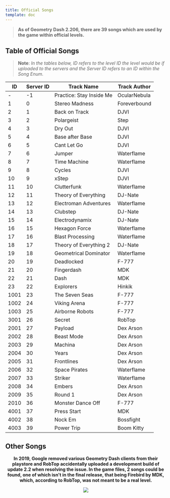 ```yaml
---
title: Official Songs
template: doc
---
```


> **As of Geometry Dash 2.206, there are 39 songs which are used by the game within official levels.**


## Table of Official Songs

> **Note**: *In the tables below, ID refers to the level ID the level would be if uploaded to the servers and the Server ID refers to an ID within the Song Enum.*

|  ID  | Server ID |       Track Name         | Track Author |
|------|-----------|--------------------------|--------------|
| -    | -1        | Practice: Stay Inside Me | OcularNebula |
| 1    | 0         | Stereo Madness           | Foreverbound |
| 2    | 1         | Back on Track            | DJVI         |
| 3    | 2         | Polargeist               | Step         |
| 4    | 3         | Dry Out                  | DJVI         |
| 5    | 4         | Base after Base          | DJVI         |
| 6    | 5         | Cant Let Go              | DJVI         |
| 7    | 6         | Jumper                   | Waterflame   |
| 8    | 7         | Time Machine             | Waterflame   |
| 9    | 8         | Cycles                   | DJVI         |
| 10   | 9         | xStep                    | DJVI         |
| 11   | 10        | Clutterfunk              | Waterflame   |
| 12   | 11        | Theory of Everything     | DJ-Nate      |
| 13   | 12        | Electroman Adventures    | Waterflame   |
| 14   | 13        | Clubstep                 | DJ-Nate      |
| 15   | 14        | Electrodynamix           | DJ-Nate      |
| 16   | 15        | Hexagon Force            | Waterflame   |
| 17   | 16        | Blast Processing         | Waterflame   |
| 18   | 17        | Theory of Everything 2   | DJ-Nate      |
| 19   | 18        | Geometrical Dominator    | Waterflame   |
| 20   | 19        | Deadlocked               | F-777        |
| 21   | 20        | Fingerdash               | MDK          |
| 22   | 21        | Dash                     | MDK          |
| 23   | 22        | Explorers                | Hinkik       |
| 1001 | 23        | The Seven Seas           | F-777        |
| 1002 | 24        | Viking Arena             | F-777        |
| 1003 | 25        | Airborne Robots          | F-777        |
| 3001 | 26        | Secret                   | RobTop       |
| 2001 | 27        | Payload                  | Dex Arson    |
| 2002 | 28        | Beast Mode               | Dex Arson    |
| 2003 | 29        | Machina                  | Dex Arson    |
| 2004 | 30        | Years                    | Dex Arson    |
| 2005 | 31        | Frontlines               | Dex Arson    |
| 2006 | 32        | Space Pirates            | Waterflame   |
| 2007 | 33        | Striker                  | Waterflame   |
| 2008 | 34        | Embers                   | Dex Arson    |
| 2009 | 35        | Round 1                  | Dex Arson    |
| 2010 | 36        | Monster Dance Off        | F-777        |
| 4001 | 37        | Press Start              | MDK          |
| 4002 | 38        | Nock Em                  | Bossfight    |
| 4003 | 39        | Power Trip               | Boom Kitty   |

## Other Songs


<link rel="stylesheet" href="@/assets/stylesheets/imageStyles.css"/>

<center>

**In 2019, Google removed various Geometry Dash clients from their playstore and RobTop accidentally uploaded a development build of update 2.2 when resolving the issue. In the game files, 2 songs could be found, one of which isn't in the final release, that being Firebird by MDK, which, according to RobTop, was not meant to be a real level.**

<img src="@/assets/screenshots/leaked_songs.png" class="admin"/>

</center>